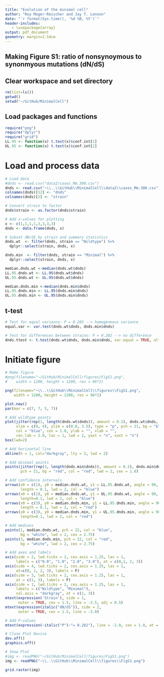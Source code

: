 ```yaml
---
title: "Evolution of the minimal cell"
author: "Roy Moger-Reischer and Jay T. Lennon"
date: "`r format(Sys.time(), '%d %B, %Y')`"
header-includes:
   - \usepackage{array}
output: pdf_document
geometry: margin=2.54cm
---
```


## Making Figure S1: ratio of nonsynoymous to synonmyous mutations (dN/dS)

## Clear workspace and set directory
```r
rm(list=ls())
getwd()
setwd("~/GitHub/MinimalCell")
```

## Load packages and functions
```r
require("png")
require("dplyr")
require("grid")
LL.95 <- function(x) t.test(x)$conf.int[1]
UL.95 <- function(x) t.test(x)$conf.int[2]
```

# Load and process data
```r
# Load data
#dnds <- read.csv("data2/cases_Mm.300.csv")
dnds <- read.csv("~\\..\\GitHub\\MinimalCell\\data2\\cases_Mm.300.csv")
colnames(dnds)[12] <- "dnds"
colnames(dnds)[2] <- "strain"

# Convert strain to factor
dnds$strain <- as.factor(dnds$strain)

# Add x-values for plotting
x <- c(1,1,1,1,3,3,3,3)
dnds <- data.frame(dnds, x)

# Subset dN/dS by strain and summary statistics
dnds.wt  <- filter(dnds, strain == "Wildtype") %>%
  dplyr::select(strain, dnds, x)

dnds.min  <- filter(dnds, strain == "Minimal") %>%
  dplyr::select(strain, dnds, x)

median.dnds.wt <-median(dnds.wt$dnds)
LL.95.dnds.wt <- LL.95(dnds.wt$dnds)
UL.95.dnds.wt <- UL.95(dnds.wt$dnds)

median.dnds.min <-median(dnds.min$dnds)
LL.95.dnds.min <- LL.95(dnds.min$dnds)
UL.95.dnds.min <- UL.95(dnds.min$dnds)
```

## t-test
```r
# Test for equal variance: P = 0.283 --> homogeneous variance
equal.var <- var.test(dnds.wt$dnds, dnds.min$dnds)

# Test for differences between strains: P = 0.282 --> no difference
dnds.ttest <- t.test(dnds.wt$dnds, dnds.min$dnds, var.equal = TRUE, alternative = 'two.sided')
```

# Initiate figure
```r
# Make figure
#png(filename="~/GitHub/MinimalCell/figures/FigS1.png",
#    width = 1200, height = 1200, res = 96*2) 

png(filename="~\\..\\GitHub\\MinimalCell\\figures\\FigS1.png",
    width = 1200, height = 1200, res = 96*2)

plot.new()
par(mar = c(7, 7, 5, 7))

# Add wildtype points
plot(jitter(rep(1, length(dnds.wt$dnds)), amount = 0.2), dnds.wt$dnds, 
     xlim = c(0, 4), ylim = c(0.0, 3.5), type = "p", pch = 21, bg = "blue", 
     col = "blue", cex = 1.0, ylab = "", xlab = "", 
     cex.lab = 2.0, las = 1, lwd = 2, yaxt = "n", xaxt = "n")
box(lwd=2)

# Add horizontal line
abline(h = 1, col="darkgray", lty = 2, lwd = 2)

# Add minimal points
points(jitter(rep(3, length(dnds.min$dnds)), amount = 0.2), dnds.min$dnds, 
       pch = 21, bg = "red", col = "red", lwd = 2, cex = 1.0)

# Add confidence intervals
arrows(x0 = c(1), y0 = median.dnds.wt, y1 = LL.95.dnds.wt, angle = 90,
       length = 0.1, lwd = 2, col = "blue")
arrows(x0 = c(1), y0 = median.dnds.wt, y1 = UL.95.dnds.wt, angle = 90,
       length=0.1, lwd = 2, col = "blue")
arrows(x0 = c(3), y0 = median.dnds.min, y1 = LL.95.dnds.min, angle = 90,
       length = 0.1, lwd = 2, col = "red")
arrows(x0 = c(3), y0 = median.dnds.min, y1 = UL.95.dnds.min, angle = 90,
       length=0.1, lwd = 2, col = "red")

# Add medians
points(1, median.dnds.wt, pch = 22, col = "blue", 
       bg = "white", lwd = 2, cex = 2.75) 
points(3, median.dnds.min, pch = 22, col = "red", 
       bg = "white", lwd = 2, cex = 2.75) 

# Add axes and labels
axis(side = 2, lwd.ticks = 2, cex.axis = 1.25, las = 1,
     labels = c("0.0", "1.0", "2.0", "3.0"), at = c(0,1, 2, 3))
axis(side = 4, lwd.ticks = 2, cex.axis = 1.25, las = 1,
     at=c(0, 1, 2, 3), labels = F)
axis(side = 3, lwd.ticks = 2, cex.axis = 1.25, las = 1,
     at = c(1, 3), labels = F)
axis(side = 1, lwd.ticks = 2, cex.axis = 1.25, las = 1,
     labels = c("Wildtype", "Minimal"), 
     col.axis = "darkgray", at = c(1, 3))
mtext(expression('Strain'), side = 1,
      outer = TRUE, cex = 1.5, line = -3.5, adj = 0.5)
mtext(expression(italic("dN/dS")), side = 2,
      outer = TRUE, cex = 1.5, line = -3.0)

# Add P-values
mtext(expression(~italic("P")~"= 0.282"), line = -2.0, cex = 1.0, at = 0.5)

# Close Plot Device
dev.off()
graphics.off()

# Show Plot
#img <- readPNG("~/GitHub/MinimalCell/figures/FigS1.png")
img <- readPNG("~\\..\\GitHub\\MinimalCell\\figures\\FigS1.png")

grid.raster(img)
```